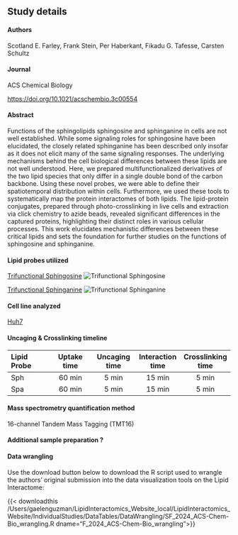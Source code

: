 ## Study details

#### Authors
Scotland E. Farley, Frank Stein, Per Haberkant, Fikadu G. Tafesse, Carsten Schultz


#### Journal
ACS Chemical Biology

<https://doi.org/10.1021/acschembio.3c00554>{target="_blank"}

#### Abstract

Functions of the sphingolipids sphingosine and sphinganine in cells are not well established. While some signaling roles for sphingosine have been elucidated, the closely related sphinganine has been described only insofar as it does not elicit many of the same signaling responses. The underlying mechanisms behind the cell biological differences between these lipids are not well understood. Here, we prepared multifunctionalized derivatives of the two lipid species that only differ in a single double bond of the carbon backbone. Using these novel probes, we were able to define their spatiotemporal distribution within cells. Furthermore, we used these tools to systematically map the protein interactomes of both lipids. The lipid-protein conjugates, prepared through photo-crosslinking in live cells and extraction via click chemistry to azide beads, revealed significant differences in the captured proteins, highlighting their distinct roles in various cellular processes. This work elucidates mechanistic differences between these critical lipids and sets the foundation for further studies on the functions of sphingosine and sphinganine.

#### Lipid probes utilized

<a href="/LipidProbe/Sphingosine.qmd" class="hover-preview">Trifunctional Sphingosine</a>
<span class="hover-image">
  <img src="/LipidProbe/Structures/TF_Sphingosine.png" alt="Trifunctional Sphingosine" />
</span>

<a href="/LipidProbe/Sphinganine.qmd" class="hover-preview">Trifunctional Sphinganine</a>
<span class="hover-image">
  <img src="/LipidProbe/Structures/TF_Sphinganine.png" alt="Trifunctional Sphinganine" />
</span>

#### Cell line analyzed

[Huh7](https://huh7.com){target="_blank"}


#### Uncaging & Crosslinking timeline

| Lipid Probe | Uptake time | Uncaging time | Interaction time | Crosslinking time |
|:-------|:------:|:------:|:------:|:------:|
| Sph    | 60 min | 5 min  | 15 min | 5 min  |
| Spa    | 60 min | 5 min  | 15 min | 5 min  |

#### Mass spectrometry quantification method

16-channel Tandem Mass Tagging (TMT16)

#### Additional sample preparation <span class="help-symbol" title="e.g. sub-cellular fractionation, depletion, etc.">?</span>

#### Data wrangling
Use the download button below to download the R script used to wrangle the authors' original submission into the data visualization tools on the Lipid Interactome:

{{< downloadthis /Users/gaelenguzman/LipidInteractomics_Website_local/LipidInteractomics_Website/IndividualStudies/DataTables/DataWrangling/SF_2024_ACS-Chem-Bio_wrangling.R dname="F_2024_ACS-Chem-Bio_wrangling">}}

